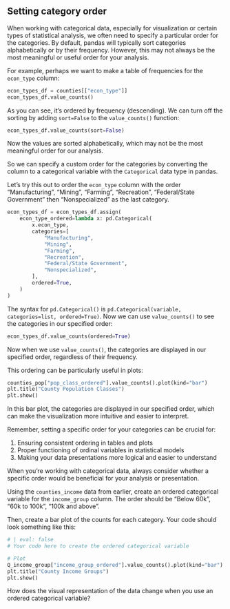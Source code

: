
## Setting category order

When working with categorical data, especially for visualization or certain types of statistical analysis, we often need to specify a particular order for the categories. By default, pandas will typically sort categories alphabetically or by their frequency. However, this may not always be the most meaningful or useful order for your analysis.

For example, perhaps we want to make a table of frequencies for the `econ_type` column:

```python
econ_types_df = counties[["econ_type"]]
econ_types_df.value_counts()
```

As you can see, it's ordered by frequency (descending). We can turn off the sorting by adding `sort=False` to the `value_counts()` function:

```python
econ_types_df.value_counts(sort=False)
```

Now the values are sorted alphabetically, which may not be the most meaningful order for our analysis.

So we can specify a custom order for the categories by converting the column to a categorical variable with the `Categorical` data type in pandas.

<!-- Nonspecialized              1237
Manufacturing                501
Farming                      444
Federal/State Government     407
Recreation                   333
Mining                       221 -->

Let's try this out to order the `econ_type` column with the order "Manufacturing", "Mining", "Farming", "Recreation", "Federal/State Government" then "Nonspecialized" as the last category.

```python
econ_types_df = econ_types_df.assign(
    econ_type_ordered=lambda x: pd.Categorical(
        x.econ_type,
        categories=[
            "Manufacturing",
            "Mining",
            "Farming",
            "Recreation",
            "Federal/State Government",
            "Nonspecialized",
        ],
        ordered=True,
    )
)
```

The syntax for `pd.Categorical()` is `pd.Categorical(variable, categories=list, ordered=True)`. Now we can use `value_counts()` to see the categories in our specified order:

```python
econ_types_df.value_counts(ordered=True)
```

Now when we use `value_counts()`, the categories are displayed in our specified order, regardless of their frequency.

This ordering can be particularly useful in plots:

```python
counties_pop["pop_class_ordered"].value_counts().plot(kind="bar")
plt.title("County Population Classes")
plt.show()
```

In this bar plot, the categories are displayed in our specified order, which can make the visualization more intuitive and easier to interpret.

Remember, setting a specific order for your categories can be crucial for:

1. Ensuring consistent ordering in tables and plots
2. Proper functioning of ordinal variables in statistical models
3. Making your data presentations more logical and easier to understand

When you're working with categorical data, always consider whether a specific order would be beneficial for your analysis or presentation.

::: {.callout-tip title='Practice'}

Using the `counties_income` data from earlier, create an ordered categorical variable for the `income_group` column. The order should be "Below 60k", "60k to 100k", "100k and above". 

Then, create a bar plot of the counts for each category. Your code should look something like this:

```python
# | eval: false
# Your code here to create the ordered categorical variable

# Plot
Q_income_group["income_group_ordered"].value_counts().plot(kind="bar")
plt.title("County Income Groups")
plt.show()
```

How does the visual representation of the data change when you use an ordered categorical variable?

:::
